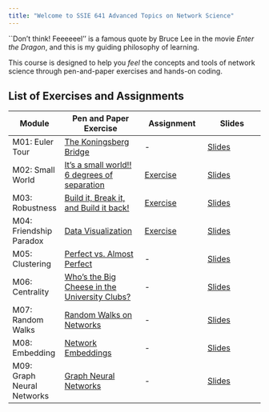 ```yaml
---
title: "Welcome to SSIE 641 Advanced Topics on Network Science"
---
```



``Don't think! Feeeeeel'' is a famous quote by Bruce Lee in the movie *Enter the Dragon*, and this is my guiding philosophy of learning.

This course is designed to help you *feel* the concepts and tools of network science through pen-and-paper exercises and hands-on coding.

## List of Exercises and Assignments

| Module | Pen and Paper Exercise | Assignment | Slides |
|--------|------------------------|------------------|------------------|
| M01: Euler Tour | [The Koningsberg Bridge](http://estebanmoro.org/pdf/netsci_for_kids/the_konisberg_bridges.pdf) | - | [Slides](https://github.com/skojaku/adv-net-sci/tree/main/docs/slide/m01) |
| M02: Small World | [It’s a small world!! 6 degrees of separation](http://estebanmoro.org/pdf/netsci_for_kids/6_degrees_of_separation.pdf) | [Exercise](m02-small-world/03-exercises.md) | [Slides](https://skojaku.github.io/adv-net-sci/assets/slides/m02/slide02.html#/title-slide) |
| M03: Robustness | [Build it, Break it, and Build it back!](m03-robustness/pen-and-paper/exercise.pdf) | [Exercise](m03-robustness/03-exercises.md) | [Slides](https://skojaku.github.io/adv-net-sci/assets/slides/m03/slide03.html) |
| M04: Friendship Paradox | [Data Visualization](m04-friendship-paradox/pen-and-paper/exercise.pdf) | [Exercise](m04-friendship-paradox/03-exercises.md) | [Slides](https://github.com/skojaku/adv-net-sci/tree/main/docs/slide/m04) |
| M05: Clustering | [Perfect vs. Almost Perfect](m05-clustering/pen-and-paper/exercise.pdf) | - | [Slides](https://github.com/skojaku/adv-net-sci/tree/main/docs/slide/m05) |
| M06: Centrality | [Who's the Big Cheese in the University Clubs?](m06-centrality/pen-and-paper/exercise.pdf) | - | [Slides](https://github.com/skojaku/adv-net-sci/tree/main/docs/slide/m06) |
| M07: Random Walks | [Random Walks on Networks](m07-random-walks/pen-and-paper/exercise.pdf) | - | [Slides](https://github.com/skojaku/adv-net-sci/tree/main/docs/slide/m07) |
| M08: Embedding | [Network Embeddings](m08-embedding/pen-and-paper/exercise.pdf) | - | [Slides](https://github.com/skojaku/adv-net-sci/tree/main/docs/slide/m08) |
| M09: Graph Neural Networks | [Graph Neural Networks](m09-graph-neural-networks/pen-and-paper/exercise.pdf) | - | [Slides](https://github.com/skojaku/adv-net-sci/tree/main/docs/slide/m09) |